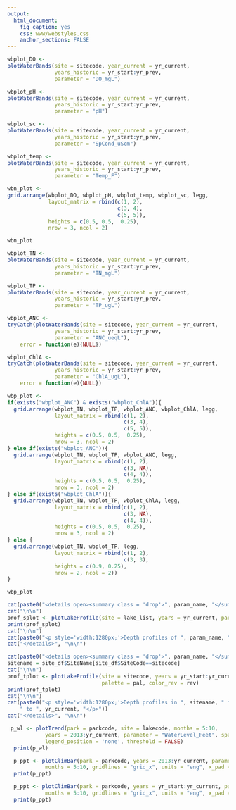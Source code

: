 ```yaml
---
output: 
  html_document:
    fig_caption: yes
    css: www/webstyles.css
    anchor_sections: FALSE
---
```


<!-- Set up water band physical chunk that's iterated in park_level_summary -->
```r
wbplot_DO <- 
plotWaterBands(site = sitecode, year_current = yr_current, 
               years_historic = yr_start:yr_prev, 
               parameter = "DO_mgL") 

wbplot_pH <- 
plotWaterBands(site = sitecode, year_current = yr_current, 
               years_historic = yr_start:yr_prev, 
               parameter = "pH")

wbplot_sc <- 
plotWaterBands(site = sitecode, year_current = yr_current, 
               years_historic = yr_start:yr_prev, 
               parameter = "SpCond_uScm")

wbplot_temp <- 
plotWaterBands(site = sitecode, year_current = yr_current, 
               years_historic = yr_start:yr_prev, 
               parameter = "Temp_F")

wbn_plot <- 
grid.arrange(wbplot_DO, wbplot_pH, wbplot_temp, wbplot_sc, legg, 
             layout_matrix = rbind(c(1, 2),
                                   c(3, 4),
                                   c(5, 5)),
             heights = c(0.5, 0.5,  0.25),
             nrow = 3, ncol = 2)

wbn_plot

```

<!-- Set up water band chemistry chunk that's iterated in park_level_summary -->

```r
wbplot_TN <- 
plotWaterBands(site = sitecode, year_current = yr_current, 
               years_historic = yr_start:yr_prev, 
               parameter = "TN_mgL") 

wbplot_TP <- 
plotWaterBands(site = sitecode, year_current = yr_current, 
               years_historic = yr_start:yr_prev, 
               parameter = "TP_ugL")

wbplot_ANC <- 
tryCatch(plotWaterBands(site = sitecode, year_current = yr_current, 
               years_historic = yr_start:yr_prev, 
               parameter = "ANC_ueqL"),
    error = function(e){NULL})

wbplot_ChlA <- 
tryCatch(plotWaterBands(site = sitecode, year_current = yr_current, 
               years_historic = yr_start:yr_prev, 
               parameter = "ChlA_ugL"), 
    error = function(e){NULL})

wbp_plot <- 
if(exists("wbplot_ANC") & exists("wbplot_ChlA")){
  grid.arrange(wbplot_TN, wbplot_TP, wbplot_ANC, wbplot_ChlA, legg,
               layout_matrix = rbind(c(1, 2),
                                     c(3, 4),
                                     c(5, 5)),
               heights = c(0.5, 0.5,  0.25),
               nrow = 3, ncol = 2)
} else if(exists("wbplot_ANC")){
  grid.arrange(wbplot_TN, wbplot_TP, wbplot_ANC, legg,
               layout_matrix = rbind(c(1, 2),
                                     c(3, NA),
                                     c(4, 4)),
               heights = c(0.5, 0.5,  0.25),
               nrow = 3, ncol = 2)
} else if(exists("wbplot_ChlA")){
  grid.arrange(wbplot_TN, wbplot_TP, wbplot_ChlA, legg,
               layout_matrix = rbind(c(1, 2),
                                     c(3, NA),
                                     c(4, 4)),
               heights = c(0.5, 0.5,  0.25),
               nrow = 3, ncol = 2)
} else {
  grid.arrange(wbplot_TN, wbplot_TP, legg,
               layout_matrix = rbind(c(1, 2),
                                     c(3, 3),
               heights = c(0.9, 0.25),
               nrow = 2, ncol = 2))
}

wbp_plot
```

<!-- Lake Profile Code Chunk for status -->
```r
cat(paste0("<details open><summary class = 'drop'>", param_name, "</summary>", "\n\n"))
cat("\n\n")
prof_splot <- plotLakeProfile(site = lake_list, years = yr_current, parameter = param, palette = pal, color_rev = rev)
print(prof_splot)
cat("\n\n")
cat(paste0("<p style='width:1280px;'>Depth profiles of ", param_name, " for ", yr_current, "</p>", "\n\n"))
cat("</details>", "\n\n")
```

<!-- Lake Profile Code Chunk for trends -->
```r
cat(paste0("<details open><summary class = 'drop'>", param_name, "</summary>", "\n\n"))
sitename = site_df$SiteName[site_df$SiteCode==sitecode]
cat("\n\n")
prof_tplot <- plotLakeProfile(site = sitecode, years = yr_start:yr_current, parameter = param, 
                              palette = pal, color_rev = rev)
print(prof_tplot)
cat("\n\n")
cat(paste0("<p style='width:1280px;'>Depth profiles in ", sitename, " for ", param_name, " from ", yr_start, 
    " to ", yr_current, "</p>"))
cat("</details>", "\n\n")
```

<!-- Water level trends -->
```r
 p_wl <- plotTrend(park = parkcode, site = lakecode, months = 5:10,
            years = 2013:yr_current, parameter = "WaterLevel_Feet", span = 0.9, gridlines = "grid_x",
            legend_position = 'none', threshold = FALSE)
  print(p_wl)
```


<!-- Climate precip bar lake plot -->
```r
  p_ppt <- plotClimBar(park = parkcode, years = 2013:yr_current, parameter = 'ppt', palette = c("#1378b5"), 
            months = 5:10, gridlines = "grid_x", units = "eng", x_pad = c(0.05, 0.05))
  print(p_ppt)
```

<!-- Climate precip bar stream plot -->
```r
  p_ppt <- plotClimBar(park = parkcode, years = yr_start:yr_current, parameter = 'ppt', palette = c("#1378b5"), 
            months = 5:10, gridlines = "grid_x", units = "eng", x_pad = c(0.05, 0.05))
  print(p_ppt)
```
